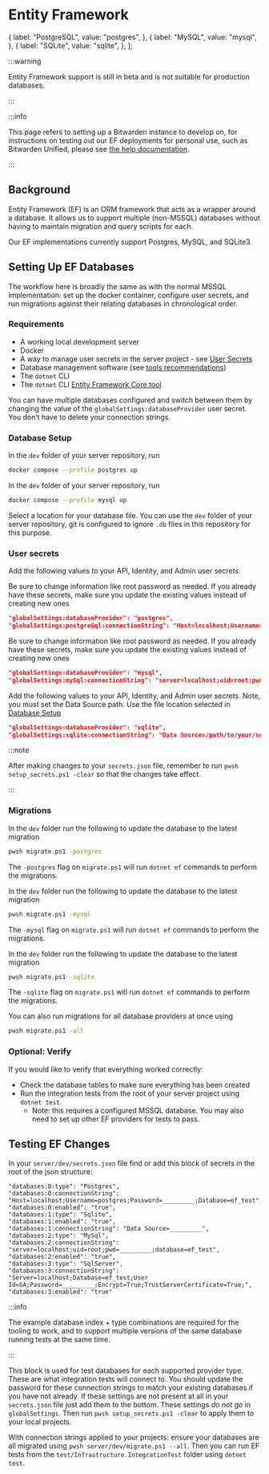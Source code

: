 
# Entity Framework

  {
    label: "PostgreSQL",
    value: "postgres",
  },
  {
    label: "MySQL",
    value: "mysql",
  },
  {
    label: "SQLite",
    value: "sqlite",
  },
];

:::warning

Entity Framework support is still in beta and is not suitable for production databases.

:::

:::info

This page refers to setting up a Bitwarden instance to develop on, for instructions on testing out
our EF deployments for personal use, such as Bitwarden Unified, please see
[the help documentation](https://bitwarden.com/help/install-and-deploy-unified-beta/).

:::

## Background

Entity Framework (EF) is an ORM framework that acts as a wrapper around a database. It allows us to
support multiple (non-MSSQL) databases without having to maintain migration and query scripts for
each.

Our EF implementations currently support Postgres, MySQL, and SQLite3.

## Setting Up EF Databases

The workflow here is broadly the same as with the normal MSSQL implementation: set up the docker
container, configure user secrets, and run migrations against their relating databases in
chronological order.

### Requirements

- A working local development server
- Docker
- A way to manage user secrets in the server project - see
  [User Secrets](../../../../contributing/user-secrets.md)
- Database management software (see [tools recommendations](../../../tools/index.md#databases))
- The `dotnet` CLI
- The `dotnet` CLI [Entity Framework Core tool](https://docs.microsoft.com/en-us/ef/core/cli/dotnet)

You can have multiple databases configured and switch between them by changing the value of the
`globalSettings:databaseProvider` user secret. You don’t have to delete your connection strings.

### Database Setup

<Tabs
    groupId="provider"
    values={providers}>
<TabItem value="postgres">

In the `dev` folder of your server repository, run

```bash
docker compose --profile postgres up
```

</TabItem>
<TabItem value="mysql">

In the `dev` folder of your server repository, run

```bash
docker compose --profile mysql up
```

</TabItem>
<TabItem value="sqlite">

Select a location for your database file. You can use the `dev` folder of your server repository,
git is configured to ignore `.db` files in this repository for this purpose.

</TabItem>
</Tabs>

### User secrets

Add the following values to your API, Identity, and Admin user secrets.

<Tabs
    groupId="provider"
    values={providers}>
<TabItem value="postgres">

Be sure to change information like root password as needed. If you already have these secrets, make
sure you update the existing values instead of creating new ones

```json
"globalSettings:databaseProvider": "postgres",
"globalSettings:postgreSql:connectionString": "Host=localhost;Username=postgres;Password=example;Database=vault_dev;Include Error Detail=true",
```

</TabItem>
<TabItem value="mysql">

Be sure to change information like root password as needed. If you already have these secrets, make
sure you update the existing values instead of creating new ones

```json
"globalSettings:databaseProvider": "mysql",
"globalSettings:mySql:connectionString": "server=localhost;uid=root;pwd=example;database=vault_dev",
```

</TabItem>
<TabItem value="sqlite">

Add the following values to your API, Identity, and Admin user secrets. Note, you must set the Data
Source path. Use the file location selected in [Database Setup](#database-setup)

```json
"globalSettings:databaseProvider": "sqlite",
"globalSettings:sqlite:connectionString": "Data Source=/path/to/your/server/repo/dev/db/bitwarden.db",
```

</TabItem>
</Tabs>

:::note

After making changes to your `secrets.json` file, remember to run `pwsh setup_secrets.ps1 -clear` so
that the changes take effect.

:::

### Migrations

<Tabs
    groupId="provider"
    values={providers}>
<TabItem value="postgres">

In the `dev` folder run the following to update the database to the latest migration

```bash
pwsh migrate.ps1 -postgres
```

The `-postgres` flag on `migrate.ps1` will run `dotnet ef` commands to perform the migrations.

</TabItem>
<TabItem value="mysql">

In the `dev` folder run the following to update the database to the latest migration

```bash
pwsh migrate.ps1 -mysql
```

The `-mysql` flag on `migrate.ps1` will run `dotnet ef` commands to perform the migrations.

</TabItem>
<TabItem value="sqlite">

In the `dev` folder run the following to update the database to the latest migration

```bash
pwsh migrate.ps1 -sqlite
```

The `-sqlite` flag on `migrate.ps1` will run `dotnet ef` commands to perform the migrations.

</TabItem>
</Tabs>

You can also run migrations for all database providers at once using

```bash
pwsh migrate.ps1 -all
```

### Optional: Verify

If you would like to verify that everything worked correctly:

- Check the database tables to make sure everything has been created
- Run the integration tests from the root of your server project using `dotnet test`.
  - Note: this requires a configured MSSQL database. You may also need to set up other EF providers
    for tests to pass.

## Testing EF Changes

In your `server/dev/secrets.json` file find or add this block of secrets in the root of the json
structure:

```
"databases:0:type": "Postgres",
"databases:0:connectionString": "Host=localhost;Username=postgres;Password=_________;Database=ef_test",
"databases:0:enabled": "true",
"databases:1:type": "Sqlite",
"databases:1:enabled": "true",
"databases:1:connectionString": "Data Source=_________",
"databases:2:type": "MySql",
"databases:2:connectionString": "server=localhost;uid=root;pwd=_________;database=ef_test",
"databases:2:enabled": "true",
"databases:3:type": "SqlServer",
"databases:3:connectionString": "Server=localhost;Database=ef_test;User Id=SA;Password=_________;Encrypt=True;TrustServerCertificate=True;",
"databases:3:enabled": "true"
```

:::info

The example database index + type combinations are required for the tooling to work, and to support
multiple versions of the same database running tests at the same time.

:::

This block is used for test databases for each supported provider type. These are what integration
tests will connect to. You should update the password for these connection strings to match your
existing databases if you have not already. If these settings are not present at all in your
`secrets.json` file just add them to the bottom. These settings _do not_ go in `globalSettings`.
Then run `pwsh setup_secrets.ps1 -clear` to apply them to your local projects.

With connection strings applied to your projects: ensure your databases are all migrated using
`pwsh server/dev/migrate.ps1 --all`. Then you can run EF tests from the
`test/Infrastructure.IntegrationTest` folder using `dotnet test`.
